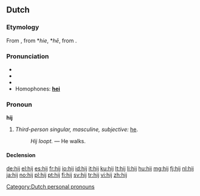 ==Dutch==
===Etymology===
From {{etyl|dum|nl}} {{term|hi|hī|lang=dum}}, from {{etyl|odt|nl}} *''hie'', *''hē'', from {{proto|Germanic|hiz|lang=nl}}.

===Pronunciation===
* {{rhymes|ɛi̯|lang=nl}}
* {{IPA|/ɦɛɪ̯/|lang=nl}}
* {{audio|Nl-hij.ogg|audio}}
* Homophones: '''[[hei]]'''

===Pronoun===
'''hij'''

# ''Third-person singular, masculine, subjective:'' [[he]].
#: ''Hij loopt.'' &mdash; He walks.

====Declension====
{{nl-decl-personal pronouns}}

[[Category:Dutch personal pronouns]]

[[de:hij]]
[[el:hij]]
[[es:hij]]
[[fr:hij]]
[[io:hij]]
[[id:hij]]
[[it:hij]]
[[ku:hij]]
[[lt:hij]]
[[li:hij]]
[[hu:hij]]
[[mg:hij]]
[[fj:hij]]
[[nl:hij]]
[[ja:hij]]
[[no:hij]]
[[pl:hij]]
[[pt:hij]]
[[fi:hij]]
[[sv:hij]]
[[tr:hij]]
[[vi:hij]]
[[zh:hij]]